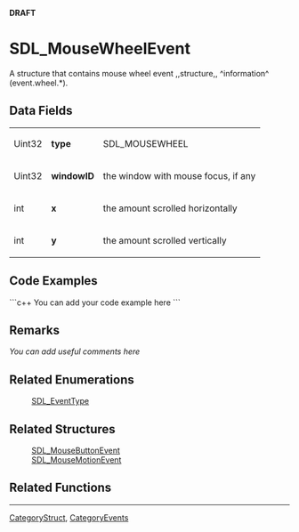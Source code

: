 <!-- pragma section-numbers off -->
<!-- pragma disable-camelcase -->
'''DRAFT'''

= SDL_MouseWheelEvent =
A structure that contains mouse wheel event ,,structure,, ^information^ (event.wheel.*).


== Data Fields ==
{|
|Uint32
|'''type'''
|SDL_MOUSEWHEEL
|-
|Uint32
|'''windowID'''
|the window with mouse focus, if any
|-
|int
|'''x'''
|the amount scrolled horizontally
|-
|int
|'''y'''
|the amount scrolled vertically
|}

== Code Examples ==
```c++
You can add your code example here
```

== Remarks ==
''You can add useful comments here''

== Related Enumerations ==
:[[SDL_EventType]]

== Related Structures ==
:[[SDL_MouseButtonEvent]]
:[[SDL_MouseMotionEvent]]

== Related Functions ==

----
[[CategoryStruct]], [[CategoryEvents]]
